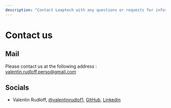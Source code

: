 ```yaml
---
description: "Contact Leaptech with any questions or requests for information. We are based in Paris, France."
---
```


# Contact us

## Mail

Please contact us at the following address : [valentin.rudloff.perso@gmail.com](mailto:valentin.rudloff.perso@gmail.com)

## Socials

- Valentin Rudloff, [@valentinrudlof1](https://x.com/valentinrudlof1), [GitHub](https://github.com/Gamma-Software), [Linkedin](https://www.linkedin.com/in/rudloffvalentin/)